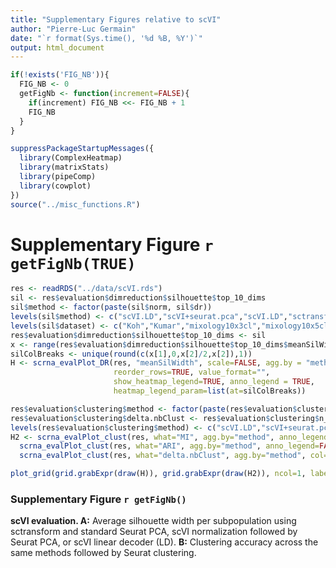 ```yaml
---
title: "Supplementary Figures relative to scVI"
author: "Pierre-Luc Germain"
date: "`r format(Sys.time(), '%d %B, %Y')`"
output: html_document
---
```


```r
if(!exists('FIG_NB')){
  FIG_NB <- 0
  getFigNb <- function(increment=FALSE){
    if(increment) FIG_NB <<- FIG_NB + 1
    FIG_NB
  }
}

suppressPackageStartupMessages({
  library(ComplexHeatmap)
  library(matrixStats)
  library(pipeComp)
  library(cowplot)
})
source("../misc_functions.R")
```

# Supplementary Figure `r getFigNb(TRUE)`

```r
res <- readRDS("../data/scVI.rds")
sil <- res$evaluation$dimreduction$silhouette$top_10_dims
sil$method <- factor(paste(sil$norm, sil$dr))
levels(sil$method) <- c("scVI.LD","scVI+seurat.pca","scVI.LD","sctransform+\nseurat.pca")
levels(sil$dataset) <- c("Koh","Kumar","mixology10x3cl","mixology10x5cl","simMix1","simMix2","Zhengmix4eq","Zhengmix4uneq","Zhengmix8eq")
res$evaluation$dimreduction$silhouette$top_10_dims <- sil
x <- range(res$evaluation$dimreduction$silhouette$top_10_dims$meanSilWidth)
silColBreaks <- unique(round(c(x[1],0,x[2]/2,x[2]),1))
H <- scrna_evalPlot_DR(res, "meanSilWidth", scale=FALSE, agg.by = "method", 
                       reorder_rows=TRUE, value_format="", 
                       show_heatmap_legend=TRUE, anno_legend = TRUE, 
                       heatmap_legend_param=list(at=silColBreaks))

res$evaluation$clustering$method <- factor(paste(res$evaluation$clustering$norm, res$evaluation$clustering$dr))
res$evaluation$clustering$delta.nbClust <- res$evaluation$clustering$n_clus-res$evaluation$clustering$true.nbClusts
levels(res$evaluation$clustering$method) <- c("scVI.LD","scVI+seurat.pca","scVI.LD","sctransform+\nseurat.pca")
H2 <- scrna_evalPlot_clust(res, what="MI", agg.by="method", anno_legend=FALSE) + 
  scrna_evalPlot_clust(res, what="ARI", agg.by="method", anno_legend=FALSE) + 
  scrna_evalPlot_clust(res, what="delta.nbClust", agg.by="method", col=circlize::colorRamp2(c(-6, 0, 6), c("red", "white", "Darkblue")), show_heatmap_legend = FALSE, value_cols = c("black","black"), value_format = "%.0f", anno_legend=FALSE)
```

```r
plot_grid(grid.grabExpr(draw(H)), grid.grabExpr(draw(H2)), ncol=1, labels = LETTERS[1:2])
```

### Supplementary Figure `r getFigNb()`

**scVI evaluation. A:** Average silhouette width per subpopulation using sctransform and standard Seurat PCA, scVI normalization followed by Seurat PCA, or scVI linear decoder (LD). **B:** Clustering accuracy across the same methods followed by Seurat clustering.

\newpage
